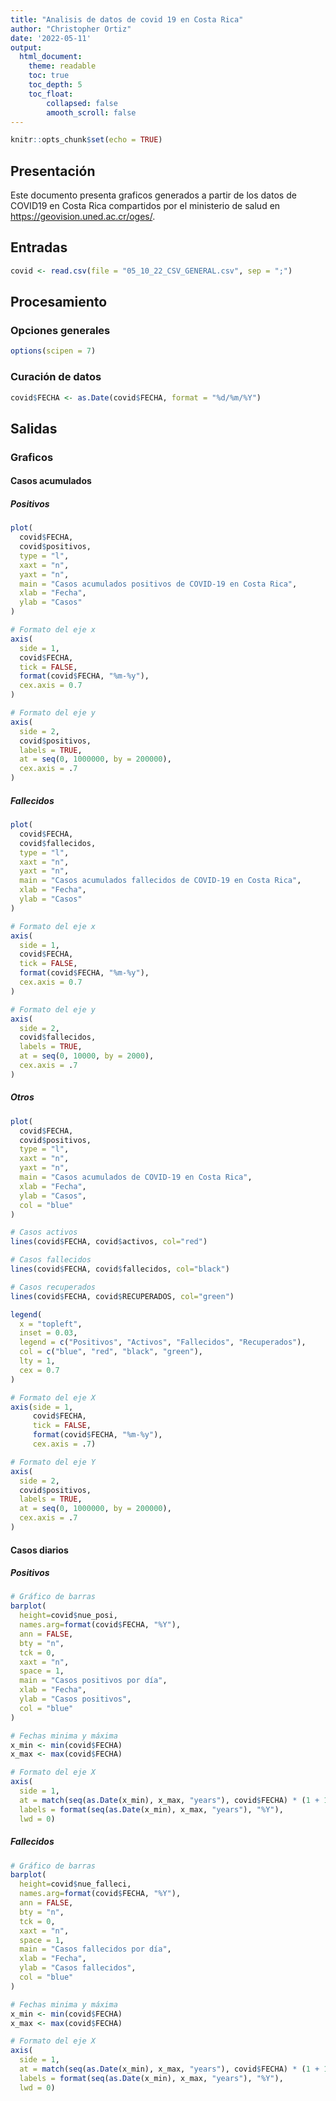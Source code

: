 ---
title: "Analisis de datos de covid 19 en Costa Rica"
author: "Christopher Ortiz"
date: '2022-05-11'
output: 
  html_document:
    theme: readable
    toc: true
    toc_depth: 5
    toc_float:
        collapsed: false
        amooth_scroll: false
---

```{r setup, include=FALSE}
knitr::opts_chunk$set(echo = TRUE)
```

## Presentación
Este documento presenta graficos generados a partir de los datos de COVID19 en Costa Rica compartidos por el ministerio de salud en [https://geovision.uned.ac.cr/oges/](https://geovision.uned.ac.cr/oges/).

## Entradas
```{r carga-datos}
covid <- read.csv(file = "05_10_22_CSV_GENERAL.csv", sep = ";")
```


## Procesamiento

### Opciones generales
```{r opciones-generales}
options(scipen = 7)
```


### Curación de datos
```{r conversion-fecha}
covid$FECHA <- as.Date(covid$FECHA, format = "%d/%m/%Y")
```


## Salidas

### Graficos

#### Casos acumulados

##### Positivos

```{r casos-positivos-acumulados}
plot(
  covid$FECHA,
  covid$positivos,
  type = "l",
  xaxt = "n",
  yaxt = "n",
  main = "Casos acumulados positivos de COVID-19 en Costa Rica",
  xlab = "Fecha",
  ylab = "Casos"
)

# Formato del eje x
axis(
  side = 1,
  covid$FECHA,
  tick = FALSE,
  format(covid$FECHA, "%m-%y"),
  cex.axis = 0.7
)

# Formato del eje y
axis(
  side = 2,
  covid$positivos,
  labels = TRUE,  
  at = seq(0, 1000000, by = 200000),
  cex.axis = .7
)
```

##### Fallecidos

```{r casos-fallecidos-acumulados}
plot(
  covid$FECHA,
  covid$fallecidos,
  type = "l",
  xaxt = "n",
  yaxt = "n",
  main = "Casos acumulados fallecidos de COVID-19 en Costa Rica",
  xlab = "Fecha",
  ylab = "Casos"
)

# Formato del eje x
axis(
  side = 1,
  covid$FECHA,
  tick = FALSE,
  format(covid$FECHA, "%m-%y"),
  cex.axis = 0.7
)

# Formato del eje y
axis(
  side = 2,
  covid$fallecidos,
  labels = TRUE,  
  at = seq(0, 10000, by = 2000),
  cex.axis = .7
)
```

##### Otros
```{r casos_otros_acumulados}
plot(
  covid$FECHA,
  covid$positivos,
  type = "l",
  xaxt = "n",
  yaxt = "n",
  main = "Casos acumulados de COVID-19 en Costa Rica",
  xlab = "Fecha",
  ylab = "Casos",
  col = "blue"
)

# Casos activos
lines(covid$FECHA, covid$activos, col="red")

# Casos fallecidos
lines(covid$FECHA, covid$fallecidos, col="black")

# Casos recuperados
lines(covid$FECHA, covid$RECUPERADOS, col="green")

legend(
  x = "topleft",
  inset = 0.03,
  legend = c("Positivos", "Activos", "Fallecidos", "Recuperados"),
  col = c("blue", "red", "black", "green"),
  lty = 1,
  cex = 0.7
)

# Formato del eje X
axis(side = 1,
     covid$FECHA,
     tick = FALSE,
     format(covid$FECHA, "%m-%y"),
     cex.axis = .7)

# Formato del eje Y
axis(
  side = 2,
  covid$positivos,
  labels = TRUE,  
  at = seq(0, 1000000, by = 200000),
  cex.axis = .7
)
```

#### Casos diarios

##### Positivos

```{r casos_nuevos_positivos}
# Gráfico de barras
barplot(
  height=covid$nue_posi,
  names.arg=format(covid$FECHA, "%Y"),
  ann = FALSE, 
  bty = "n", 
  tck = 0, 
  xaxt = "n",
  space = 1,
  main = "Casos positivos por día",
  xlab = "Fecha",
  ylab = "Casos positivos",
  col = "blue"
)

# Fechas minima y máxima
x_min <- min(covid$FECHA)
x_max <- max(covid$FECHA)

# Formato del eje X
axis(
  side = 1,
  at = match(seq(as.Date(x_min), x_max, "years"), covid$FECHA) * (1 + 1),
  labels = format(seq(as.Date(x_min), x_max, "years"), "%Y"),
  lwd = 0)
```

##### Fallecidos

```{r casos_fallecidos_positivos}
# Gráfico de barras
barplot(
  height=covid$nue_falleci,
  names.arg=format(covid$FECHA, "%Y"),
  ann = FALSE, 
  bty = "n", 
  tck = 0, 
  xaxt = "n",
  space = 1,
  main = "Casos fallecidos por día",
  xlab = "Fecha",
  ylab = "Casos fallecidos",
  col = "blue"
)

# Fechas minima y máxima
x_min <- min(covid$FECHA)
x_max <- max(covid$FECHA)

# Formato del eje X
axis(
  side = 1,
  at = match(seq(as.Date(x_min), x_max, "years"), covid$FECHA) * (1 + 1),
  labels = format(seq(as.Date(x_min), x_max, "years"), "%Y"),
  lwd = 0)
```

